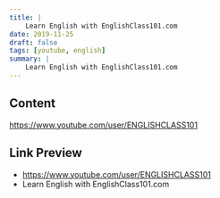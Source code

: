 ```yaml
---
title: |
    Learn English with EnglishClass101.com
date: 2019-11-25
draft: false
tags: [youtube, english]
summary: |
    Learn English with EnglishClass101.com
---
```


## Content

https://www.youtube.com/user/ENGLISHCLASS101


## Link Preview

- https://www.youtube.com/user/ENGLISHCLASS101
- Learn English with EnglishClass101.com
